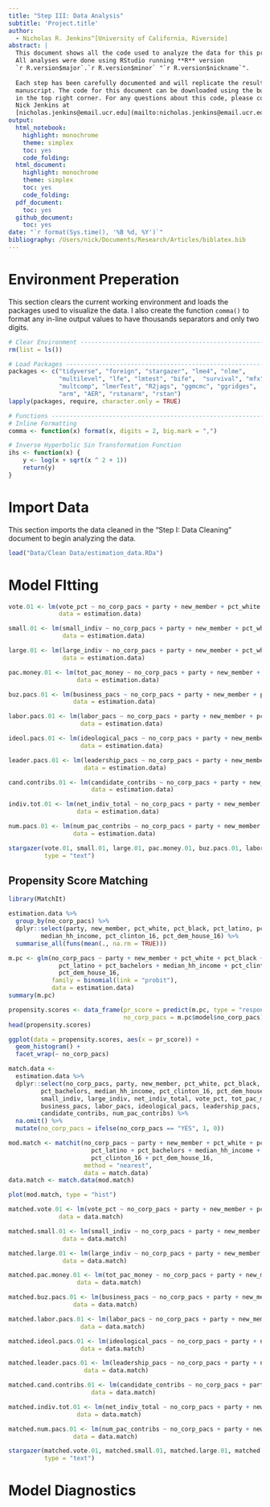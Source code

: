 ```yaml
---
title: "Step III: Data Analysis"
subtitle: 'Project.title'
author:
  - Nicholas R. Jenkins^[University of California, Riverside]
abstract: |
  This document shows all the code used to analyze the data for this project. 
  All analyses were done using RStudio running **R** version 
  `r R.version$major`.`r R.version$minor` "`r R.version$nickname`". 
  
  Each step has been carefully documented and will replicate the results in the 
  manuscript. The code for this document can be downloaded using the button 
  in the top right corner. For any questions about this code, please contact 
  Nick Jenkins at 
  [nicholas.jenkins@email.ucr.edu](mailto:nicholas.jenkins@email.ucr.edu).
output:
  html_notebook: 
    highlight: monochrome
    theme: simplex
    toc: yes
    code_folding: 
  html_document:
    highlight: monochrome
    theme: simplex
    toc: yes
    code_folding:
  pdf_document:
    toc: yes
  github_document:
    toc: yes
date: "`r format(Sys.time(), '%B %d, %Y')`"
bibliography: /Users/nick/Documents/Research/Articles/biblatex.bib
---
```


# Environment Preperation

This section clears the current working environment and loads the packages used to visualize the data. I also create the function `comma()` to format any in-line output values to have thousands separators and only two digits. 

```r
# Clear Environment -----------------------------------------------------------
rm(list = ls())

# Load Packages ---------------------------------------------------------------
packages <- c("tidyverse", "foreign", "stargazer", "lme4", "nlme", 
              "multilevel", "lfe", "lmtest", "bife",  "survival", "mfx", 
              "multcomp", "lmerTest", "R2jags", "ggmcmc", "ggridges",
              "arm", "AER", "rstanarm", "rstan")
lapply(packages, require, character.only = TRUE)

# Functions -------------------------------------------------------------------
# Inline Formatting
comma <- function(x) format(x, digits = 2, big.mark = ",")

# Inverse Hyperbolic Sin Transformation Function
ihs <- function(x) {
    y <- log(x + sqrt(x ^ 2 + 1))
    return(y)
}
```


# Import Data

This section imports the data cleaned in the "Step I: Data Cleaning" document to begin analyzing the data. 

```r
load("Data/Clean Data/estimation_data.RDa")
```


# Model FItting

```r
vote.01 <- lm(vote_pct ~ no_corp_pacs + party + new_member + pct_white + pct_black + pct_latino + pct_bachelors + median_hh_income + pct_clinton_16 + pct_dem_house_16,
              data = estimation.data)

small.01 <- lm(small_indiv ~ no_corp_pacs + party + new_member + pct_white + pct_black + pct_latino + pct_bachelors + median_hh_income + pct_clinton_16 + pct_dem_house_16,
               data = estimation.data)

large.01 <- lm(large_indiv ~ no_corp_pacs + party + new_member + pct_white + pct_black + pct_latino + pct_bachelors + median_hh_income + pct_clinton_16 + pct_dem_house_16,
               data = estimation.data)

pac.money.01 <- lm(tot_pac_money ~ no_corp_pacs + party + new_member + pct_white + pct_black + pct_latino + pct_bachelors + median_hh_income + pct_clinton_16 + pct_dem_house_16,
                   data = estimation.data)

buz.pacs.01 <- lm(business_pacs ~ no_corp_pacs + party + new_member + pct_white + pct_black + pct_latino + pct_bachelors + median_hh_income + pct_clinton_16 + pct_dem_house_16,
                  data = estimation.data)

labor.pacs.01 <- lm(labor_pacs ~ no_corp_pacs + party + new_member + pct_white + pct_black + pct_latino + pct_bachelors + median_hh_income + pct_clinton_16 + pct_dem_house_16,
                    data = estimation.data)

ideol.pacs.01 <- lm(ideological_pacs ~ no_corp_pacs + party + new_member + pct_white + pct_black + pct_latino + pct_bachelors + median_hh_income + pct_clinton_16 + pct_dem_house_16,
                    data = estimation.data)

leader.pacs.01 <- lm(leadership_pacs ~ no_corp_pacs + party + new_member + pct_white + pct_black + pct_latino + pct_bachelors + median_hh_income + pct_clinton_16 + pct_dem_house_16,
                     data = estimation.data)

cand.contribs.01 <- lm(candidate_contribs ~ no_corp_pacs + party + new_member + pct_white + pct_black + pct_latino + pct_bachelors + median_hh_income + pct_clinton_16 + pct_dem_house_16,
                       data = estimation.data)

indiv.tot.01 <- lm(net_indiv_total ~ no_corp_pacs + party + new_member + pct_white + pct_black + pct_latino + pct_bachelors + median_hh_income + pct_clinton_16 + pct_dem_house_16,
                   data = estimation.data)

num.pacs.01 <- lm(num_pac_contribs ~ no_corp_pacs + party + new_member + pct_white + pct_black + pct_latino + pct_bachelors + median_hh_income + pct_clinton_16 + pct_dem_house_16,
                  data = estimation.data)

stargazer(vote.01, small.01, large.01, pac.money.01, buz.pacs.01, labor.pacs.01, ideol.pacs.01, leader.pacs.01, cand.contribs.01, indiv.tot.01, num.pacs.01,
          type = "text")
```

## Propensity Score Matching

```r
library(MatchIt)

estimation.data %>%
  group_by(no_corp_pacs) %>%
  dplyr::select(party, new_member, pct_white, pct_black, pct_latino, pct_bachelors, 
         median_hh_income, pct_clinton_16, pct_dem_house_16) %>%
  summarise_all(funs(mean(., na.rm = TRUE)))

m.pc <- glm(no_corp_pacs ~ party + new_member + pct_white + pct_black + 
              pct_latino + pct_bachelors + median_hh_income + pct_clinton_16 + 
              pct_dem_house_16,
            family = binomial(link = "probit"),
            data = estimation.data)
summary(m.pc)

propensity.scores <- data_frame(pr_score = predict(m.pc, type = "response"),
                                no_corp_pacs = m.pc$model$no_corp_pacs)
head(propensity.scores)

ggplot(data = propensity.scores, aes(x = pr_score)) +
  geom_histogram() +
  facet_wrap(~ no_corp_pacs)

match.data <- 
  estimation.data %>%
  dplyr::select(no_corp_pacs, party, new_member, pct_white, pct_black, pct_latino, 
         pct_bachelors, median_hh_income, pct_clinton_16, pct_dem_house_16,
         small_indiv, large_indiv, net_indiv_total, vote_pct, tot_pac_money,
         business_pacs, labor_pacs, ideological_pacs, leadership_pacs,
         candidate_contribs, num_pac_contribs) %>%
  na.omit() %>%
  mutate(no_corp_pacs = ifelse(no_corp_pacs == "YES", 1, 0))

mod.match <- matchit(no_corp_pacs ~ party + new_member + pct_white + pct_black + 
                       pct_latino + pct_bachelors + median_hh_income + 
                       pct_clinton_16 + pct_dem_house_16,
                     method = "nearest",
                     data = match.data)
data.match <- match.data(mod.match)

plot(mod.match, type = "hist")

matched.vote.01 <- lm(vote_pct ~ no_corp_pacs + party + new_member + pct_white + pct_black + pct_latino + pct_bachelors + median_hh_income + pct_clinton_16 + pct_dem_house_16,
              data = data.match)

matched.small.01 <- lm(small_indiv ~ no_corp_pacs + party + new_member + pct_white + pct_black + pct_latino + pct_bachelors + median_hh_income + pct_clinton_16 + pct_dem_house_16,
               data = data.match)

matched.large.01 <- lm(large_indiv ~ no_corp_pacs + party + new_member + pct_white + pct_black + pct_latino + pct_bachelors + median_hh_income + pct_clinton_16 + pct_dem_house_16,
               data = data.match)

matched.pac.money.01 <- lm(tot_pac_money ~ no_corp_pacs + party + new_member + pct_white + pct_black + pct_latino + pct_bachelors + median_hh_income + pct_clinton_16 + pct_dem_house_16,
                   data = data.match)

matched.buz.pacs.01 <- lm(business_pacs ~ no_corp_pacs + party + new_member + pct_white + pct_black + pct_latino + pct_bachelors + median_hh_income + pct_clinton_16 + pct_dem_house_16,
                  data = data.match)

matched.labor.pacs.01 <- lm(labor_pacs ~ no_corp_pacs + party + new_member + pct_white + pct_black + pct_latino + pct_bachelors + median_hh_income + pct_clinton_16 + pct_dem_house_16,
                    data = data.match)

matched.ideol.pacs.01 <- lm(ideological_pacs ~ no_corp_pacs + party + new_member + pct_white + pct_black + pct_latino + pct_bachelors + median_hh_income + pct_clinton_16 + pct_dem_house_16,
                    data = data.match)

matched.leader.pacs.01 <- lm(leadership_pacs ~ no_corp_pacs + party + new_member + pct_white + pct_black + pct_latino + pct_bachelors + median_hh_income + pct_clinton_16 + pct_dem_house_16,
                     data = data.match)

matched.cand.contribs.01 <- lm(candidate_contribs ~ no_corp_pacs + party + new_member + pct_white + pct_black + pct_latino + pct_bachelors + median_hh_income + pct_clinton_16 + pct_dem_house_16,
                       data = data.match)

matched.indiv.tot.01 <- lm(net_indiv_total ~ no_corp_pacs + party + new_member + pct_white + pct_black + pct_latino + pct_bachelors + median_hh_income + pct_clinton_16 + pct_dem_house_16,
                   data = data.match)

matched.num.pacs.01 <- lm(num_pac_contribs ~ no_corp_pacs + party + new_member + pct_white + pct_black + pct_latino + pct_bachelors + median_hh_income + pct_clinton_16 + pct_dem_house_16,
                  data = data.match)

stargazer(matched.vote.01, matched.small.01, matched.large.01, matched.pac.money.01, matched.buz.pacs.01, matched.labor.pacs.01, matched.ideol.pacs.01, matched.leader.pacs.01, matched.cand.contribs.01, matched.indiv.tot.01, matched.num.pacs.01,
          type = "text")
```



# Model Diagnostics

```r

```